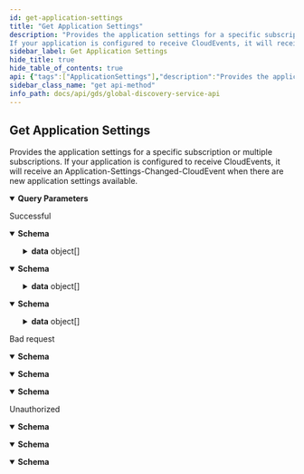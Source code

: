 ```yaml
---
id: get-application-settings
title: "Get Application Settings"
description: "Provides the application settings for a specific subscription or multiple subscriptions.
If your application is configured to receive CloudEvents, it will receive an Application-Settings-Changed-CloudEvent when there are new application settings available."
sidebar_label: Get Application Settings
hide_title: true
hide_table_of_contents: true
api: {"tags":["ApplicationSettings"],"description":"Provides the application settings for a specific subscription or multiple subscriptions.\r\nIf your application is configured to receive CloudEvents, it will receive an Application-Settings-Changed-CloudEvent when there are new application settings available.","operationId":"GetApplicationSettings","parameters":[{"name":"subscriptionId","in":"query","description":"Subscription id","schema":{"type":"string","format":"uuid"}},{"name":"offset","in":"query","description":"Offset for paging","schema":{"type":"integer","format":"int32","default":0}},{"name":"limit","in":"query","description":"Limit for paging","schema":{"type":"integer","format":"int32","default":25}}],"responses":{"200":{"description":"Successful","content":{"text/plain":{"schema":{"type":"object","properties":{"totalCount":{"type":"integer","description":"Total count of items","format":"int32"},"data":{"type":"array","items":{"type":"object","properties":{"subscriptionId":{"type":"string","description":"Subscription id","format":"uuid"},"countryId":{"type":"string","description":"Country id ISO 3166-1 alpha-2 code","nullable":true},"internationalization":{"type":"object","properties":{"locale":{"type":"string","description":"Locale","nullable":true},"timeZone":{"type":"string","description":"Time zone (Windows format)","nullable":true},"currency":{"type":"string","description":"Currency id based on ISO 4217","nullable":true},"systemOfUnits":{"type":"string","description":"System of units, possible values: \"metric\" or \"imperial\"","nullable":true},"paperFormat":{"type":"string","description":"Paper format, possible values: \"A4\" or \"letter\"","nullable":true}},"additionalProperties":false,"description":"Internationalization"},"logo":{"type":"object","properties":{"uri":{"type":"string","description":"Uri to the logo (PNG).\r\nThe URL path will change when the customer changes their logo.\r\nBe aware that the URLs expire. They are valid for a minimum of two weeks. New urls will be returned at least two weeks before the previous ones expire.","nullable":true},"thumbnail":{"type":"string","description":"Uri to a thumbnail of the logo, Max 64px (height or width)","nullable":true}},"additionalProperties":false,"description":"Logo information"}},"additionalProperties":false,"description":"Application settings"},"description":"List of application settings","nullable":true}},"additionalProperties":false,"description":"Application settings response"}},"application/json":{"schema":{"type":"object","properties":{"totalCount":{"type":"integer","description":"Total count of items","format":"int32"},"data":{"type":"array","items":{"type":"object","properties":{"subscriptionId":{"type":"string","description":"Subscription id","format":"uuid"},"countryId":{"type":"string","description":"Country id ISO 3166-1 alpha-2 code","nullable":true},"internationalization":{"type":"object","properties":{"locale":{"type":"string","description":"Locale","nullable":true},"timeZone":{"type":"string","description":"Time zone (Windows format)","nullable":true},"currency":{"type":"string","description":"Currency id based on ISO 4217","nullable":true},"systemOfUnits":{"type":"string","description":"System of units, possible values: \"metric\" or \"imperial\"","nullable":true},"paperFormat":{"type":"string","description":"Paper format, possible values: \"A4\" or \"letter\"","nullable":true}},"additionalProperties":false,"description":"Internationalization"},"logo":{"type":"object","properties":{"uri":{"type":"string","description":"Uri to the logo (PNG).\r\nThe URL path will change when the customer changes their logo.\r\nBe aware that the URLs expire. They are valid for a minimum of two weeks. New urls will be returned at least two weeks before the previous ones expire.","nullable":true},"thumbnail":{"type":"string","description":"Uri to a thumbnail of the logo, Max 64px (height or width)","nullable":true}},"additionalProperties":false,"description":"Logo information"}},"additionalProperties":false,"description":"Application settings"},"description":"List of application settings","nullable":true}},"additionalProperties":false,"description":"Application settings response"}},"text/json":{"schema":{"type":"object","properties":{"totalCount":{"type":"integer","description":"Total count of items","format":"int32"},"data":{"type":"array","items":{"type":"object","properties":{"subscriptionId":{"type":"string","description":"Subscription id","format":"uuid"},"countryId":{"type":"string","description":"Country id ISO 3166-1 alpha-2 code","nullable":true},"internationalization":{"type":"object","properties":{"locale":{"type":"string","description":"Locale","nullable":true},"timeZone":{"type":"string","description":"Time zone (Windows format)","nullable":true},"currency":{"type":"string","description":"Currency id based on ISO 4217","nullable":true},"systemOfUnits":{"type":"string","description":"System of units, possible values: \"metric\" or \"imperial\"","nullable":true},"paperFormat":{"type":"string","description":"Paper format, possible values: \"A4\" or \"letter\"","nullable":true}},"additionalProperties":false,"description":"Internationalization"},"logo":{"type":"object","properties":{"uri":{"type":"string","description":"Uri to the logo (PNG).\r\nThe URL path will change when the customer changes their logo.\r\nBe aware that the URLs expire. They are valid for a minimum of two weeks. New urls will be returned at least two weeks before the previous ones expire.","nullable":true},"thumbnail":{"type":"string","description":"Uri to a thumbnail of the logo, Max 64px (height or width)","nullable":true}},"additionalProperties":false,"description":"Logo information"}},"additionalProperties":false,"description":"Application settings"},"description":"List of application settings","nullable":true}},"additionalProperties":false,"description":"Application settings response"}}}},"400":{"description":"Bad request","content":{"text/plain":{"schema":{"type":"object","properties":{"message":{"type":"string","nullable":true},"details":{"type":"array","items":{"type":"string"},"nullable":true}},"additionalProperties":false}},"application/json":{"schema":{"type":"object","properties":{"message":{"type":"string","nullable":true},"details":{"type":"array","items":{"type":"string"},"nullable":true}},"additionalProperties":false}},"text/json":{"schema":{"type":"object","properties":{"message":{"type":"string","nullable":true},"details":{"type":"array","items":{"type":"string"},"nullable":true}},"additionalProperties":false}}}},"401":{"description":"Unauthorized","content":{"text/plain":{"schema":{"type":"object","properties":{"message":{"type":"string","nullable":true},"details":{"type":"array","items":{"type":"string"},"nullable":true}},"additionalProperties":false}},"application/json":{"schema":{"type":"object","properties":{"message":{"type":"string","nullable":true},"details":{"type":"array","items":{"type":"string"},"nullable":true}},"additionalProperties":false}},"text/json":{"schema":{"type":"object","properties":{"message":{"type":"string","nullable":true},"details":{"type":"array","items":{"type":"string"},"nullable":true}},"additionalProperties":false}}}}},"method":"get","path":"/api/applicationSettings","servers":[{"url":"https://globaldisco.tapio.one/"}],"security":[{"Bearer":[]}],"securitySchemes":{"Bearer":{"type":"apiKey","description":"Standard `Authorization` header using the Bearer scheme. Example: `bearer {token}`","name":"Authorization","in":"header"}},"info":{"title":"Global Discovery Service API","description":"tapio's Global Discovery Service API enables to retrieve information of subscriptions. For example, you can retrieve information about application settings which the customer has set, like paper format if you want to print something via a tapio connected application. If your application makes too many requests, HTTP status code 429 is returned. A Retry-After header is included in this response which indicates how long to wait before making the next request. HTTP 429 standard is followed.","termsOfService":"https://tapio.one/en/tapio-terms-of-use","contact":{"name":"tapio GmbH","url":"https://tapio.one","email":"developer@tapio.one"},"version":"1"},"postman":{"name":"Get Application Settings","description":{"content":"Provides the application settings for a specific subscription or multiple subscriptions.\r\nIf your application is configured to receive CloudEvents, it will receive an Application-Settings-Changed-CloudEvent when there are new application settings available.","type":"text/plain"},"url":{"path":["api","applicationSettings"],"host":["{{baseUrl}}"],"query":[{"disabled":false,"description":{"content":"Subscription id","type":"text/plain"},"key":"subscriptionId","value":""},{"disabled":false,"description":{"content":"Offset for paging","type":"text/plain"},"key":"offset","value":""},{"disabled":false,"description":{"content":"Limit for paging","type":"text/plain"},"key":"limit","value":""}],"variable":[]},"header":[{"key":"Accept","value":"text/plain"}],"method":"GET"}}
sidebar_class_name: "get api-method"
info_path: docs/api/gds/global-discovery-service-api
---
```



## Get Application Settings



Provides the application settings for a specific subscription or multiple subscriptions.
If your application is configured to receive CloudEvents, it will receive an Application-Settings-Changed-CloudEvent when there are new application settings available.

<details style={{"marginBottom":"1rem"}} data-collapsed={false} open={true}><summary style={{}}><strong>Query Parameters</strong></summary><div><ul><ParamsItem className={"paramsItem"} param={{"name":"subscriptionId","in":"query","description":"Subscription id","schema":{"type":"string","format":"uuid"}}}></ParamsItem><ParamsItem className={"paramsItem"} param={{"name":"offset","in":"query","description":"Offset for paging","schema":{"type":"integer","format":"int32","default":0}}}></ParamsItem><ParamsItem className={"paramsItem"} param={{"name":"limit","in":"query","description":"Limit for paging","schema":{"type":"integer","format":"int32","default":25}}}></ParamsItem></ul></div></details><div><ApiTabs><TabItem label={"200"} value={"200"}><div>

Successful

</div><div><MimeTabs groupId={"mime-type"}><TabItem label={"text/plain"} value={"text/plain"}><SchemaTabs groupId={"schema-tabs"}><TabItem label={"Schema"} value={"Schema"}><details style={{}} data-collapsed={false} open={true}><summary style={{"textAlign":"left"}}><strong>Schema</strong></summary><div style={{"textAlign":"left","marginLeft":"1rem"}}></div><ul style={{"marginLeft":"1rem"}}><SchemaItem collapsible={false} name={"totalCount"} required={false} schemaDescription={"Total count of items"} schemaName={"int32"} qualifierMessage={undefined} defaultValue={undefined}></SchemaItem><SchemaItem collapsible={true} className={"schemaItem"}><details style={{}}><summary style={{}}><strong>data</strong><span style={{"opacity":"0.6"}}> object[]</span></summary><div style={{"marginLeft":"1rem"}}><div style={{"marginTop":".5rem","marginBottom":".5rem"}}>

List of application settings

</div><SchemaItem collapsible={false} name={"subscriptionId"} required={false} schemaDescription={"Subscription id"} schemaName={"uuid"} qualifierMessage={undefined} defaultValue={undefined}></SchemaItem><SchemaItem collapsible={false} name={"countryId"} required={false} schemaDescription={"Country id ISO 3166-1 alpha-2 code"} schemaName={"string"} qualifierMessage={undefined} defaultValue={undefined}></SchemaItem><SchemaItem collapsible={true} className={"schemaItem"}><details style={{}}><summary style={{}}><strong>internationalization</strong><span style={{"opacity":"0.6"}}> object</span></summary><div style={{"marginLeft":"1rem"}}><div style={{"marginTop":".5rem","marginBottom":".5rem"}}>

Internationalization

</div><SchemaItem collapsible={false} name={"locale"} required={false} schemaDescription={"Locale"} schemaName={"string"} qualifierMessage={undefined} defaultValue={undefined}></SchemaItem><SchemaItem collapsible={false} name={"timeZone"} required={false} schemaDescription={"Time zone (Windows format)"} schemaName={"string"} qualifierMessage={undefined} defaultValue={undefined}></SchemaItem><SchemaItem collapsible={false} name={"currency"} required={false} schemaDescription={"Currency id based on ISO 4217"} schemaName={"string"} qualifierMessage={undefined} defaultValue={undefined}></SchemaItem><SchemaItem collapsible={false} name={"systemOfUnits"} required={false} schemaDescription={"System of units, possible values: \"metric\" or \"imperial\""} schemaName={"string"} qualifierMessage={undefined} defaultValue={undefined}></SchemaItem><SchemaItem collapsible={false} name={"paperFormat"} required={false} schemaDescription={"Paper format, possible values: \"A4\" or \"letter\""} schemaName={"string"} qualifierMessage={undefined} defaultValue={undefined}></SchemaItem></div></details></SchemaItem><SchemaItem collapsible={true} className={"schemaItem"}><details style={{}}><summary style={{}}><strong>logo</strong><span style={{"opacity":"0.6"}}> object</span></summary><div style={{"marginLeft":"1rem"}}><div style={{"marginTop":".5rem","marginBottom":".5rem"}}>

Logo information

</div><SchemaItem collapsible={false} name={"uri"} required={false} schemaDescription={"Uri to the logo (PNG).\r\nThe URL path will change when the customer changes their logo.\r\nBe aware that the URLs expire. They are valid for a minimum of two weeks. New urls will be returned at least two weeks before the previous ones expire."} schemaName={"string"} qualifierMessage={undefined} defaultValue={undefined}></SchemaItem><SchemaItem collapsible={false} name={"thumbnail"} required={false} schemaDescription={"Uri to a thumbnail of the logo, Max 64px (height or width)"} schemaName={"string"} qualifierMessage={undefined} defaultValue={undefined}></SchemaItem></div></details></SchemaItem></div></details></SchemaItem></ul></details></TabItem><TabItem label={"Example (from schema)"} value={"Example (from schema)"}><ResponseSamples responseExample={"{\n  \"totalCount\": 0,\n  \"data\": [\n    {\n      \"subscriptionId\": \"3fa85f64-5717-4562-b3fc-2c963f66afa6\",\n      \"countryId\": \"string\",\n      \"internationalization\": {\n        \"locale\": \"string\",\n        \"timeZone\": \"string\",\n        \"currency\": \"string\",\n        \"systemOfUnits\": \"string\",\n        \"paperFormat\": \"string\"\n      },\n      \"logo\": {\n        \"uri\": \"string\",\n        \"thumbnail\": \"string\"\n      }\n    }\n  ]\n}"} language={"json"}></ResponseSamples></TabItem></SchemaTabs></TabItem><TabItem label={"application/json"} value={"application/json"}><SchemaTabs groupId={"schema-tabs"}><TabItem label={"Schema"} value={"Schema"}><details style={{}} data-collapsed={false} open={true}><summary style={{"textAlign":"left"}}><strong>Schema</strong></summary><div style={{"textAlign":"left","marginLeft":"1rem"}}></div><ul style={{"marginLeft":"1rem"}}><SchemaItem collapsible={false} name={"totalCount"} required={false} schemaDescription={"Total count of items"} schemaName={"int32"} qualifierMessage={undefined} defaultValue={undefined}></SchemaItem><SchemaItem collapsible={true} className={"schemaItem"}><details style={{}}><summary style={{}}><strong>data</strong><span style={{"opacity":"0.6"}}> object[]</span></summary><div style={{"marginLeft":"1rem"}}><div style={{"marginTop":".5rem","marginBottom":".5rem"}}>

List of application settings

</div><SchemaItem collapsible={false} name={"subscriptionId"} required={false} schemaDescription={"Subscription id"} schemaName={"uuid"} qualifierMessage={undefined} defaultValue={undefined}></SchemaItem><SchemaItem collapsible={false} name={"countryId"} required={false} schemaDescription={"Country id ISO 3166-1 alpha-2 code"} schemaName={"string"} qualifierMessage={undefined} defaultValue={undefined}></SchemaItem><SchemaItem collapsible={true} className={"schemaItem"}><details style={{}}><summary style={{}}><strong>internationalization</strong><span style={{"opacity":"0.6"}}> object</span></summary><div style={{"marginLeft":"1rem"}}><div style={{"marginTop":".5rem","marginBottom":".5rem"}}>

Internationalization

</div><SchemaItem collapsible={false} name={"locale"} required={false} schemaDescription={"Locale"} schemaName={"string"} qualifierMessage={undefined} defaultValue={undefined}></SchemaItem><SchemaItem collapsible={false} name={"timeZone"} required={false} schemaDescription={"Time zone (Windows format)"} schemaName={"string"} qualifierMessage={undefined} defaultValue={undefined}></SchemaItem><SchemaItem collapsible={false} name={"currency"} required={false} schemaDescription={"Currency id based on ISO 4217"} schemaName={"string"} qualifierMessage={undefined} defaultValue={undefined}></SchemaItem><SchemaItem collapsible={false} name={"systemOfUnits"} required={false} schemaDescription={"System of units, possible values: \"metric\" or \"imperial\""} schemaName={"string"} qualifierMessage={undefined} defaultValue={undefined}></SchemaItem><SchemaItem collapsible={false} name={"paperFormat"} required={false} schemaDescription={"Paper format, possible values: \"A4\" or \"letter\""} schemaName={"string"} qualifierMessage={undefined} defaultValue={undefined}></SchemaItem></div></details></SchemaItem><SchemaItem collapsible={true} className={"schemaItem"}><details style={{}}><summary style={{}}><strong>logo</strong><span style={{"opacity":"0.6"}}> object</span></summary><div style={{"marginLeft":"1rem"}}><div style={{"marginTop":".5rem","marginBottom":".5rem"}}>

Logo information

</div><SchemaItem collapsible={false} name={"uri"} required={false} schemaDescription={"Uri to the logo (PNG).\r\nThe URL path will change when the customer changes their logo.\r\nBe aware that the URLs expire. They are valid for a minimum of two weeks. New urls will be returned at least two weeks before the previous ones expire."} schemaName={"string"} qualifierMessage={undefined} defaultValue={undefined}></SchemaItem><SchemaItem collapsible={false} name={"thumbnail"} required={false} schemaDescription={"Uri to a thumbnail of the logo, Max 64px (height or width)"} schemaName={"string"} qualifierMessage={undefined} defaultValue={undefined}></SchemaItem></div></details></SchemaItem></div></details></SchemaItem></ul></details></TabItem><TabItem label={"Example (from schema)"} value={"Example (from schema)"}><ResponseSamples responseExample={"{\n  \"totalCount\": 0,\n  \"data\": [\n    {\n      \"subscriptionId\": \"3fa85f64-5717-4562-b3fc-2c963f66afa6\",\n      \"countryId\": \"string\",\n      \"internationalization\": {\n        \"locale\": \"string\",\n        \"timeZone\": \"string\",\n        \"currency\": \"string\",\n        \"systemOfUnits\": \"string\",\n        \"paperFormat\": \"string\"\n      },\n      \"logo\": {\n        \"uri\": \"string\",\n        \"thumbnail\": \"string\"\n      }\n    }\n  ]\n}"} language={"json"}></ResponseSamples></TabItem></SchemaTabs></TabItem><TabItem label={"text/json"} value={"text/json"}><SchemaTabs groupId={"schema-tabs"}><TabItem label={"Schema"} value={"Schema"}><details style={{}} data-collapsed={false} open={true}><summary style={{"textAlign":"left"}}><strong>Schema</strong></summary><div style={{"textAlign":"left","marginLeft":"1rem"}}></div><ul style={{"marginLeft":"1rem"}}><SchemaItem collapsible={false} name={"totalCount"} required={false} schemaDescription={"Total count of items"} schemaName={"int32"} qualifierMessage={undefined} defaultValue={undefined}></SchemaItem><SchemaItem collapsible={true} className={"schemaItem"}><details style={{}}><summary style={{}}><strong>data</strong><span style={{"opacity":"0.6"}}> object[]</span></summary><div style={{"marginLeft":"1rem"}}><div style={{"marginTop":".5rem","marginBottom":".5rem"}}>

List of application settings

</div><SchemaItem collapsible={false} name={"subscriptionId"} required={false} schemaDescription={"Subscription id"} schemaName={"uuid"} qualifierMessage={undefined} defaultValue={undefined}></SchemaItem><SchemaItem collapsible={false} name={"countryId"} required={false} schemaDescription={"Country id ISO 3166-1 alpha-2 code"} schemaName={"string"} qualifierMessage={undefined} defaultValue={undefined}></SchemaItem><SchemaItem collapsible={true} className={"schemaItem"}><details style={{}}><summary style={{}}><strong>internationalization</strong><span style={{"opacity":"0.6"}}> object</span></summary><div style={{"marginLeft":"1rem"}}><div style={{"marginTop":".5rem","marginBottom":".5rem"}}>

Internationalization

</div><SchemaItem collapsible={false} name={"locale"} required={false} schemaDescription={"Locale"} schemaName={"string"} qualifierMessage={undefined} defaultValue={undefined}></SchemaItem><SchemaItem collapsible={false} name={"timeZone"} required={false} schemaDescription={"Time zone (Windows format)"} schemaName={"string"} qualifierMessage={undefined} defaultValue={undefined}></SchemaItem><SchemaItem collapsible={false} name={"currency"} required={false} schemaDescription={"Currency id based on ISO 4217"} schemaName={"string"} qualifierMessage={undefined} defaultValue={undefined}></SchemaItem><SchemaItem collapsible={false} name={"systemOfUnits"} required={false} schemaDescription={"System of units, possible values: \"metric\" or \"imperial\""} schemaName={"string"} qualifierMessage={undefined} defaultValue={undefined}></SchemaItem><SchemaItem collapsible={false} name={"paperFormat"} required={false} schemaDescription={"Paper format, possible values: \"A4\" or \"letter\""} schemaName={"string"} qualifierMessage={undefined} defaultValue={undefined}></SchemaItem></div></details></SchemaItem><SchemaItem collapsible={true} className={"schemaItem"}><details style={{}}><summary style={{}}><strong>logo</strong><span style={{"opacity":"0.6"}}> object</span></summary><div style={{"marginLeft":"1rem"}}><div style={{"marginTop":".5rem","marginBottom":".5rem"}}>

Logo information

</div><SchemaItem collapsible={false} name={"uri"} required={false} schemaDescription={"Uri to the logo (PNG).\r\nThe URL path will change when the customer changes their logo.\r\nBe aware that the URLs expire. They are valid for a minimum of two weeks. New urls will be returned at least two weeks before the previous ones expire."} schemaName={"string"} qualifierMessage={undefined} defaultValue={undefined}></SchemaItem><SchemaItem collapsible={false} name={"thumbnail"} required={false} schemaDescription={"Uri to a thumbnail of the logo, Max 64px (height or width)"} schemaName={"string"} qualifierMessage={undefined} defaultValue={undefined}></SchemaItem></div></details></SchemaItem></div></details></SchemaItem></ul></details></TabItem><TabItem label={"Example (from schema)"} value={"Example (from schema)"}><ResponseSamples responseExample={"{\n  \"totalCount\": 0,\n  \"data\": [\n    {\n      \"subscriptionId\": \"3fa85f64-5717-4562-b3fc-2c963f66afa6\",\n      \"countryId\": \"string\",\n      \"internationalization\": {\n        \"locale\": \"string\",\n        \"timeZone\": \"string\",\n        \"currency\": \"string\",\n        \"systemOfUnits\": \"string\",\n        \"paperFormat\": \"string\"\n      },\n      \"logo\": {\n        \"uri\": \"string\",\n        \"thumbnail\": \"string\"\n      }\n    }\n  ]\n}"} language={"json"}></ResponseSamples></TabItem></SchemaTabs></TabItem></MimeTabs></div></TabItem><TabItem label={"400"} value={"400"}><div>

Bad request

</div><div><MimeTabs groupId={"mime-type"}><TabItem label={"text/plain"} value={"text/plain"}><SchemaTabs groupId={"schema-tabs"}><TabItem label={"Schema"} value={"Schema"}><details style={{}} data-collapsed={false} open={true}><summary style={{"textAlign":"left"}}><strong>Schema</strong></summary><div style={{"textAlign":"left","marginLeft":"1rem"}}></div><ul style={{"marginLeft":"1rem"}}><SchemaItem collapsible={false} name={"message"} required={false} schemaDescription={undefined} schemaName={"string"} qualifierMessage={undefined} defaultValue={undefined}></SchemaItem><SchemaItem collapsible={false} name={"details"} required={false} schemaDescription={undefined} schemaName={"string[]"} qualifierMessage={undefined} defaultValue={undefined}></SchemaItem></ul></details></TabItem><TabItem label={"Example (from schema)"} value={"Example (from schema)"}><ResponseSamples responseExample={"{\n  \"message\": \"string\",\n  \"details\": [\n    \"string\"\n  ]\n}"} language={"json"}></ResponseSamples></TabItem></SchemaTabs></TabItem><TabItem label={"application/json"} value={"application/json"}><SchemaTabs groupId={"schema-tabs"}><TabItem label={"Schema"} value={"Schema"}><details style={{}} data-collapsed={false} open={true}><summary style={{"textAlign":"left"}}><strong>Schema</strong></summary><div style={{"textAlign":"left","marginLeft":"1rem"}}></div><ul style={{"marginLeft":"1rem"}}><SchemaItem collapsible={false} name={"message"} required={false} schemaDescription={undefined} schemaName={"string"} qualifierMessage={undefined} defaultValue={undefined}></SchemaItem><SchemaItem collapsible={false} name={"details"} required={false} schemaDescription={undefined} schemaName={"string[]"} qualifierMessage={undefined} defaultValue={undefined}></SchemaItem></ul></details></TabItem><TabItem label={"Example (from schema)"} value={"Example (from schema)"}><ResponseSamples responseExample={"{\n  \"message\": \"string\",\n  \"details\": [\n    \"string\"\n  ]\n}"} language={"json"}></ResponseSamples></TabItem></SchemaTabs></TabItem><TabItem label={"text/json"} value={"text/json"}><SchemaTabs groupId={"schema-tabs"}><TabItem label={"Schema"} value={"Schema"}><details style={{}} data-collapsed={false} open={true}><summary style={{"textAlign":"left"}}><strong>Schema</strong></summary><div style={{"textAlign":"left","marginLeft":"1rem"}}></div><ul style={{"marginLeft":"1rem"}}><SchemaItem collapsible={false} name={"message"} required={false} schemaDescription={undefined} schemaName={"string"} qualifierMessage={undefined} defaultValue={undefined}></SchemaItem><SchemaItem collapsible={false} name={"details"} required={false} schemaDescription={undefined} schemaName={"string[]"} qualifierMessage={undefined} defaultValue={undefined}></SchemaItem></ul></details></TabItem><TabItem label={"Example (from schema)"} value={"Example (from schema)"}><ResponseSamples responseExample={"{\n  \"message\": \"string\",\n  \"details\": [\n    \"string\"\n  ]\n}"} language={"json"}></ResponseSamples></TabItem></SchemaTabs></TabItem></MimeTabs></div></TabItem><TabItem label={"401"} value={"401"}><div>

Unauthorized

</div><div><MimeTabs groupId={"mime-type"}><TabItem label={"text/plain"} value={"text/plain"}><SchemaTabs groupId={"schema-tabs"}><TabItem label={"Schema"} value={"Schema"}><details style={{}} data-collapsed={false} open={true}><summary style={{"textAlign":"left"}}><strong>Schema</strong></summary><div style={{"textAlign":"left","marginLeft":"1rem"}}></div><ul style={{"marginLeft":"1rem"}}><SchemaItem collapsible={false} name={"message"} required={false} schemaDescription={undefined} schemaName={"string"} qualifierMessage={undefined} defaultValue={undefined}></SchemaItem><SchemaItem collapsible={false} name={"details"} required={false} schemaDescription={undefined} schemaName={"string[]"} qualifierMessage={undefined} defaultValue={undefined}></SchemaItem></ul></details></TabItem><TabItem label={"Example (from schema)"} value={"Example (from schema)"}><ResponseSamples responseExample={"{\n  \"message\": \"string\",\n  \"details\": [\n    \"string\"\n  ]\n}"} language={"json"}></ResponseSamples></TabItem></SchemaTabs></TabItem><TabItem label={"application/json"} value={"application/json"}><SchemaTabs groupId={"schema-tabs"}><TabItem label={"Schema"} value={"Schema"}><details style={{}} data-collapsed={false} open={true}><summary style={{"textAlign":"left"}}><strong>Schema</strong></summary><div style={{"textAlign":"left","marginLeft":"1rem"}}></div><ul style={{"marginLeft":"1rem"}}><SchemaItem collapsible={false} name={"message"} required={false} schemaDescription={undefined} schemaName={"string"} qualifierMessage={undefined} defaultValue={undefined}></SchemaItem><SchemaItem collapsible={false} name={"details"} required={false} schemaDescription={undefined} schemaName={"string[]"} qualifierMessage={undefined} defaultValue={undefined}></SchemaItem></ul></details></TabItem><TabItem label={"Example (from schema)"} value={"Example (from schema)"}><ResponseSamples responseExample={"{\n  \"message\": \"string\",\n  \"details\": [\n    \"string\"\n  ]\n}"} language={"json"}></ResponseSamples></TabItem></SchemaTabs></TabItem><TabItem label={"text/json"} value={"text/json"}><SchemaTabs groupId={"schema-tabs"}><TabItem label={"Schema"} value={"Schema"}><details style={{}} data-collapsed={false} open={true}><summary style={{"textAlign":"left"}}><strong>Schema</strong></summary><div style={{"textAlign":"left","marginLeft":"1rem"}}></div><ul style={{"marginLeft":"1rem"}}><SchemaItem collapsible={false} name={"message"} required={false} schemaDescription={undefined} schemaName={"string"} qualifierMessage={undefined} defaultValue={undefined}></SchemaItem><SchemaItem collapsible={false} name={"details"} required={false} schemaDescription={undefined} schemaName={"string[]"} qualifierMessage={undefined} defaultValue={undefined}></SchemaItem></ul></details></TabItem><TabItem label={"Example (from schema)"} value={"Example (from schema)"}><ResponseSamples responseExample={"{\n  \"message\": \"string\",\n  \"details\": [\n    \"string\"\n  ]\n}"} language={"json"}></ResponseSamples></TabItem></SchemaTabs></TabItem></MimeTabs></div></TabItem></ApiTabs></div>
      